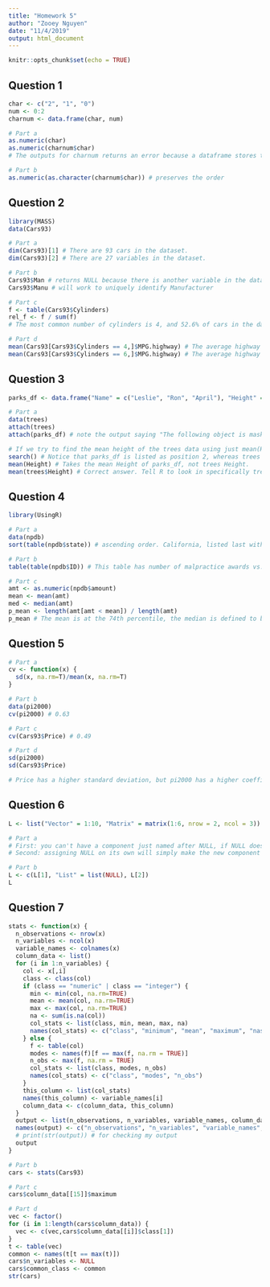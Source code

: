 ```yaml
---
title: "Homework 5"
author: "Zooey Nguyen"
date: "11/4/2019"
output: html_document
---
```


```r
knitr::opts_chunk$set(echo = TRUE)
```

## Question 1
```r
char <- c("2", "1", "0")
num <- 0:2
charnum <- data.frame(char, num)

# Part a
as.numeric(char)
as.numeric(charnum$char)
# The outputs for charnum returns an error because a dataframe stores the character values in the first column as a factor, not a character vector, so it returns the number of the level that corresponds to each row, where the levels are organised in ascending order "0", "1", and "2".

# Part b
as.numeric(as.character(charnum$char)) # preserves the order
```

## Question 2

```r
library(MASS)
data(Cars93)

# Part a
dim(Cars93)[1] # There are 93 cars in the dataset.
dim(Cars93)[2] # There are 27 variables in the dataset.

# Part b
Cars93$Man # returns NULL because there is another variable in the dataset that starts with Man, so it's not a unique identifier for the variable Manufacturer.
Cars93$Manu # will work to uniquely identify Manufacturer

# Part c
f <- table(Cars93$Cylinders)
rel_f <- f / sum(f)
# The most common number of cylinders is 4, and 52.6% of cars in the dataset have 4 cylinders.

# Part d
mean(Cars93[Cars93$Cylinders == 4,]$MPG.highway) # The average highway mileage among cars with 4 cylinders is 31.4 miles per gallon.
mean(Cars93[Cars93$Cylinders == 6,]$MPG.highway) # The average highway mileage among cars with 6 cylinders is 25.3 miles per gallon, which is lower than that of cars with 4 cylinders.
```

## Question 3
```r
parks_df <- data.frame("Name" = c("Leslie", "Ron", "April"), "Height" = c(62, 71, 66), "Weight" = c(115, 201, 119), "Income" = c(4000, NA, 2000))

# Part a
data(trees)
attach(trees)
attach(parks_df) # note the output saying "The following object is masked from trees: Height

# If we try to find the mean height of the trees data using just mean(Height), this will not work since the most recent attachment to the search path of R. Because parks_df was added most recently, its variables will take precedence over that of trees, and it also has a variable named Height, so R will use that Height instead of the Height from trees.
search() # Notice that parks_df is listed as position 2, whereas trees is position 3, so R will look at parks_df first.
mean(Height) # Takes the mean Height of parks_df, not trees Height.
mean(trees$Height) # Correct answer. Tell R to look in specifically trees for variable Height
```

## Question 4
```r
library(UsingR)

# Part a
data(npdb)
sort(table(npdb$state)) # ascending order. California, listed last with the most occurrences, had the most awards.

# Part b
table(table(npdb$ID)) # This table has number of malpractice awards vs. overall frequency against each other. This is useful because it will provide the frequency distribution across the individual frequencies per doctor in the first table, so we can see how many doctors got one award, two awards, etc. Instead of searching through the entire dataset to see any outliers, we can easily see now that most doctors get only 1 award, and a few special cases get over 5, up to 73.

# Part c
amt <- as.numeric(npdb$amount)
mean <- mean(amt)
med <- median(amt)
p_mean <- length(amt[amt < mean]) / length(amt)
p_mean # The mean is at the 74th percentile, the median is defined to be the 50th percentile. this will be the case if the distribution is right-skewed, that is, the bulk of awards are relatively low, while a few are very high. When a distribution is right-skewed the mean is pulled more away from the median, since being reliant on the dramatically increased overall sum it is sensitive to outliers, but the median will not change much since it relies on the total number of observations, which is only increased by the number of outliers.
```

## Question 5
```r
# Part a
cv <- function(x) {
  sd(x, na.rm=T)/mean(x, na.rm=T)
}

# Part b
data(pi2000)
cv(pi2000) # 0.63

# Part c
cv(Cars93$Price) # 0.49

# Part d
sd(pi2000)
sd(Cars93$Price)

# Price has a higher standard deviation, but pi2000 has a higher coefficient of variation. This is because in Price, the standard deviation is higher only in absolute terms, but relative to the usual size of the numbers in the dataset, it's small, whereas in pi2000, the standard deviation is around 3, but digits only range on 0-9, so it's relatively large compared to the numbers in the pi2000 dataset.
```

## Question 6
```r
L <- list("Vector" = 1:10, "Matrix" = matrix(1:6, nrow = 2, ncol = 3))

# Part a
# First: you can't have a component just named after NULL, if NULL doesn't exist you can't have a nonexistent name for a component. Maybe an empty one, but the component must have some place for a name.
# Second: assigning NULL on its own will simply make the new component not exist, and therefore not be assigned to L in the first place. You have to wrap NULL in an object that will preserve it as an object, which only list() will do.

# Part b
L <- c(L[1], "List" = list(NULL), L[2])
L
```

## Question 7
```r
stats <- function(x) {
  n_observations <- nrow(x)
  n_variables <- ncol(x)
  variable_names <- colnames(x)
  column_data <- list()
  for (i in 1:n_variables) {
    col <- x[,i]
    class <- class(col)
    if (class == "numeric" | class == "integer") {
      min <- min(col, na.rm=TRUE)
      mean <- mean(col, na.rm=TRUE)
      max <- max(col, na.rm=TRUE)
      na <- sum(is.na(col))
      col_stats <- list(class, min, mean, max, na)
      names(col_stats) <- c("class", "minimum", "mean", "maximum", "nas")
    } else {
      f <- table(col)
      modes <- names(f)[f == max(f, na.rm = TRUE)]
      n_obs <- max(f, na.rm = TRUE)
      col_stats <- list(class, modes, n_obs)
      names(col_stats) <- c("class", "modes", "n_obs")
    }
    this_column <- list(col_stats)
    names(this_column) <- variable_names[i]
    column_data <- c(column_data, this_column)
  }
  output <- list(n_observations, n_variables, variable_names, column_data)
  names(output) <- c("n_observations", "n_variables", "variable_names", "column_data")
  # print(str(output)) # for checking my output
  output
}

# Part b
cars <- stats(Cars93)

# Part c
cars$column_data[[15]]$maximum

# Part d
vec <- factor()
for (i in 1:length(cars$column_data)) {
  vec <- c(vec,cars$column_data[[i]]$class[1])
}
t <- table(vec)
common <- names(t[t == max(t)])
cars$n_variables <- NULL
cars$common_class <- common
str(cars)
```
